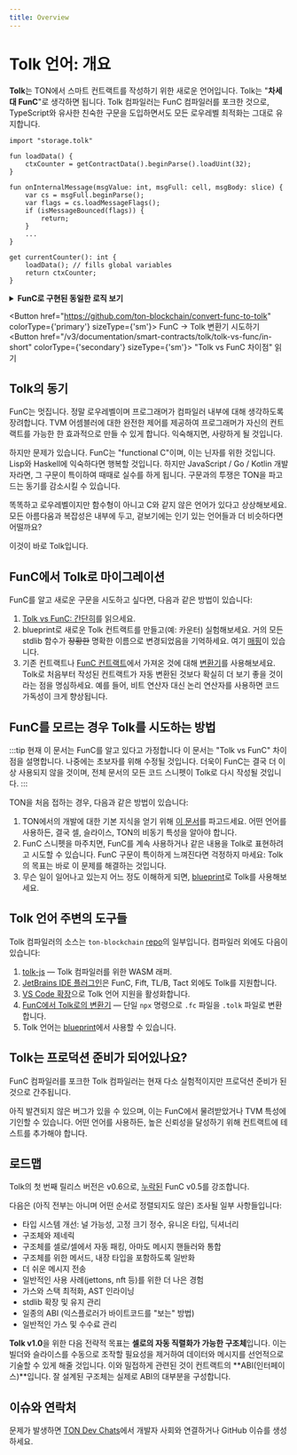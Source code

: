 ```yaml
---
title: Overview
---
```



# Tolk 언어: 개요

**Tolk**는 TON에서 스마트 컨트랙트를 작성하기 위한 새로운 언어입니다. Tolk는 "**차세대 FunC**"로 생각하면 됩니다.
Tolk 컴파일러는 FunC 컴파일러를 포크한 것으로, TypeScript와 유사한 친숙한 구문을 도입하면서도
모든 로우레벨 최적화는 그대로 유지합니다.

```tolk
import "storage.tolk"

fun loadData() {
    ctxCounter = getContractData().beginParse().loadUint(32);
}

fun onInternalMessage(msgValue: int, msgFull: cell, msgBody: slice) {
    var cs = msgFull.beginParse();
    var flags = cs.loadMessageFlags();
    if (isMessageBounced(flags)) {
        return;
    }
    ...
}

get currentCounter(): int {
    loadData(); // fills global variables
    return ctxCounter;
}
```

<details>
  <summary><b>FunC로 구현된 동일한 로직 보기</b></summary>

```func
#include "storage.fc";

() load_data() impure {
  slice cs = get_data().begin_parse();
  ctx_counter = cs~load_uint(32);
}

() recv_internal(int msg_value, cell msg_full, slice msg_body) impure {
  slice cs = msg_full.begin_parse();
  int flags = cs.load_uint(4);
  if (flags & 1) {
    return ();
  }
  ...
}

int currentCounter() method_id {
  load_data(); ;; fills global variables
  return ctx_counter;
}
```

</details>

<Button href="https://github.com/ton-blockchain/convert-func-to-tolk" colorType={'primary'} sizeType={'sm'}>
  FunC → Tolk 변환기 시도하기
</Button>
<Button href="/v3/documentation/smart-contracts/tolk/tolk-vs-func/in-short" colorType={'secondary'} sizeType={'sm'}>
  "Tolk vs FunC 차이점" 읽기
</Button>
<div style={{height: '2em'}}></div>

## Tolk의 동기

FunC는 멋집니다.
정말 로우레벨이며 프로그래머가 컴파일러 내부에 대해 생각하도록 장려합니다.
TVM 어셈블러에 대한 완전한 제어를 제공하여 프로그래머가 자신의 컨트랙트를 가능한 한 효과적으로 만들 수 있게 합니다.
익숙해지면, 사랑하게 될 것입니다.

하지만 문제가 있습니다.
FunC는 "functional C"이며, 이는 닌자를 위한 것입니다.
Lisp와 Haskell에 익숙하다면 행복할 것입니다.
하지만 JavaScript / Go / Kotlin 개발자라면, 그 구문이 특이하여 때때로 실수를 하게 됩니다.
구문과의 투쟁은 TON을 파고드는 동기를 감소시킬 수 있습니다.

똑똑하고 로우레벨이지만 함수형이 아니고 C와 같지 않은 언어가 있다고 상상해보세요.
모든 아름다움과 복잡성은 내부에 두고, 겉보기에는 인기 있는 언어들과 더 비슷하다면 어떨까요?

이것이 바로 Tolk입니다.

## FunC에서 Tolk로 마이그레이션

FunC를 알고 새로운 구문을 시도하고 싶다면, 다음과 같은 방법이 있습니다:

1. [Tolk vs FunC: 간단히](/v3/documentation/smart-contracts/tolk/tolk-vs-func/in-short)를 읽으세요.
2. blueprint로 새로운 Tolk 컨트랙트를 만들고(예: 카운터) 실험해보세요. 거의 모든 stdlib 함수가 ~~장황한~~ 명확한 이름으로 변경되었음을 기억하세요. 여기 [매핑](/v3/documentation/smart-contracts/tolk/tolk-vs-func/stdlib)이 있습니다.
3. 기존 컨트랙트나 [FunC 컨트랙트](/v3/documentation/smart-contracts/contracts-specs/examples)에서 가져온 것에 대해 [변환기](https://github.com/ton-blockchain/convert-func-to-tolk)를 사용해보세요. Tolk로 처음부터 작성된 컨트랙트가 자동 변환된 것보다 확실히 더 보기 좋을 것이라는 점을 명심하세요. 예를 들어, 비트 연산자 대신 논리 연산자를 사용하면 코드 가독성이 크게 향상됩니다.

## FunC를 모르는 경우 Tolk를 시도하는 방법

:::tip 현재 이 문서는 FunC를 알고 있다고 가정합니다
이 문서는 "Tolk vs FunC" 차이점을 설명합니다.
나중에는 초보자를 위해 수정될 것입니다. 더욱이 FunC는 결국 더 이상 사용되지 않을 것이며,
전체 문서의 모든 코드 스니펫이 Tolk로 다시 작성될 것입니다.
:::

TON을 처음 접하는 경우, 다음과 같은 방법이 있습니다:

1. TON에서의 개발에 대한 기본 지식을 얻기 위해 [이 문서](/v3/documentation/smart-contracts/overview)를 파고드세요. 어떤 언어를 사용하든, 결국 셀, 슬라이스, TON의 비동기 특성을 알아야 합니다.
2. FunC 스니펫을 마주치면, FunC를 계속 사용하거나 같은 내용을 Tolk로 표현하려고 시도할 수 있습니다. FunC 구문이 특이하게 느껴진다면 걱정하지 마세요: Tolk의 목표는 바로 이 문제를 해결하는 것입니다.
3. 무슨 일이 일어나고 있는지 어느 정도 이해하게 되면, [blueprint](https://github.com/ton-org/blueprint)로 Tolk를 사용해보세요.

## Tolk 언어 주변의 도구들

Tolk 컴파일러의 소스는 `ton-blockchain` [repo](https://github.com/ton-blockchain/ton)의 일부입니다.
컴파일러 외에도 다음이 있습니다:

1. [tolk-js](https://github.com/ton-blockchain/tolk-js) — Tolk 컴파일러를 위한 WASM 래퍼.
2. [JetBrains IDE 플러그인](https://github.com/ton-blockchain/intellij-ton)은 FunC, Fift, TL/B, Tact 외에도 Tolk를 지원합니다.
3. [VS Code 확장](https://github.com/ton-blockchain/tolk-vscode)으로 Tolk 언어 지원을 활성화합니다.
4. [FunC에서 Tolk로의 변환기](https://github.com/ton-blockchain/convert-func-to-tolk) — 단일 `npx` 명령으로 `.fc` 파일을 `.tolk` 파일로 변환합니다.
5. Tolk 언어는 [blueprint](https://github.com/ton-org/blueprint)에서 사용할 수 있습니다.

## Tolk는 프로덕션 준비가 되어있나요?

FunC 컴파일러를 포크한 Tolk 컴파일러는 현재 다소 실험적이지만 프로덕션 준비가 된 것으로 간주됩니다.

아직 발견되지 않은 버그가 있을 수 있으며, 이는 FunC에서 물려받았거나 TVM 특성에 기인할 수 있습니다.
어떤 언어를 사용하든, 높은 신뢰성을 달성하기 위해 컨트랙트에 테스트를 추가해야 합니다.

## 로드맵

Tolk의 첫 번째 릴리스 버전은 v0.6으로, [누락된](/v3/documentation/smart-contracts/tolk/changelog#how-tolk-was-born) FunC v0.5를 강조합니다.

다음은 (아직 전부는 아니며 어떤 순서로 정렬되지도 않은) 조사될 일부 사항들입니다:

- 타입 시스템 개선: 널 가능성, 고정 크기 정수, 유니온 타입, 딕셔너리
- 구조체와 제네릭
- 구조체를 셀로/셀에서 자동 패킹, 아마도 메시지 핸들러와 통합
- 구조체를 위한 메서드, 내장 타입을 포함하도록 일반화
- 더 쉬운 메시지 전송
- 일반적인 사용 사례(jettons, nft 등)를 위한 더 나은 경험
- 가스와 스택 최적화, AST 인라이닝
- stdlib 확장 및 유지 관리
- 일종의 ABI (익스플로러가 바이트코드를 "보는" 방법)
- 일반적인 가스 및 수수료 관리

**Tolk v1.0**을 위한 다음 전략적 목표는 **셀로의 자동 직렬화가 가능한 구조체**입니다.
이는 빌더와 슬라이스를 수동으로 조작할 필요성을 제거하여 데이터와 메시지를 선언적으로 기술할 수 있게 해줄 것입니다.
이와 밀접하게 관련된 것이 컨트랙트의 **ABI(인터페이스)**입니다.
잘 설계된 구조체는 실제로 ABI의 대부분을 구성합니다.

## 이슈와 연락처

문제가 발생하면 [TON Dev Chats](https://t.me/addlist/1r5Vcb8eljk5Yzcy)에서 개발자 사회와 연결하거나 GitHub 이슈를 생성하세요.

